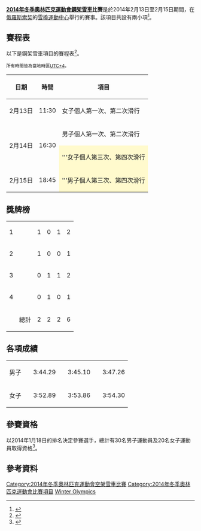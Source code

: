 {{NoteTA|G1=Sports}}
{{Infobox Olympic event
|event = 钢架雪车
|games = 2014年冬季
|image = [[Image:Skeleton_pictogram.svg|100px]]
|venue = [[俄羅斯|俄羅斯]]紅林地[[雪橇運動中心|雪橇運動中心]]
|date = 2014年2月13日–2月15日
|competitors = 47
|nations = 17
|prev = [[2010年冬季奧林匹克運動會鋼架雪車比賽|2010]]
|next = [[2018年冬季奧林匹克運動會鋼架雪車比賽|2018]]
}}
{{SkeletonAt2014WinterOlympics}}
'''[[2014年冬季奧林匹克運動會|2014年冬季奧林匹克運動會]][[鋼架雪車|鋼架雪車]]比賽'''是於2014年2月13日至2月15日期間，在[[俄羅斯|俄羅斯]][[索契|索契]]的[[雪橇運動中心|雪橇運動中心]]舉行的賽事。該項目共設有兩小項<ref>{{cite web |url=http://www.sochi2014.com/en/games/places/objects/mountain/sliding/ |title=Sliding Center Sanki |author= |date= |work= |publisher=SOOC |accessdate=2012-11-16 |archive-date=2013-10-13 |archive-url=https://web.archive.org/web/20131013010657/http://www.sochi2014.com/en/games/places/objects/mountain/sliding/ |dead-url=yes }}</ref>。

== 賽程表 ==
以下是鋼架雪車項目的賽程表<ref>{{cite web |url=http://www.sochi2014.com/en/games/sport/olympic-games/ |title=Olympic Games |author= |date= |work= |publisher=SOOC |accessdate=2012-11-10 |archive-date=2014-01-06 |archive-url=https://web.archive.org/web/20140106221035/https://www.sochi2014.com/en/games/sport/olympic-games/ |dead-url=no }}</ref>。

<small>所有時間皆為當地時區[[UTC+4|UTC+4]]。</small>
{| class=wikitable
! 日期 !! 時間 !! 項目
|-
| 2月13日 || 11:30 || 女子個人第一次、第二次滑行
|-
| rowspan=2|2月14日 || rowspan=2|16:30 || 男子個人第一次、第二次滑行
|-
| style=background:lemonchiffon|'''女子個人第三次、第四次滑行
|-
| 2月15日 || 18:45 || style="background:lemonchiffon" |'''男子個人第三次、第四次滑行
|}

==獎牌榜==
{| {{RankedMedalTable}}
|-
| 1 ||align=left| {{flagIOCteam|RUS|2014年冬季}} || 1 || 0 || 1 || 2
|-
| 2 ||align=left| {{flagIOCteam|GBR|2014年冬季}} || 1 || 0 || 0 || 1
|-
| 3 ||align=left| {{flagIOCteam|USA|2014年冬季}} || 0 || 1 || 1 || 2
|-
| 4 ||align=left| {{flagIOCteam|LAT|2014年冬季}} || 0 || 1 || 0 || 1
|- class="sortbottom"
!  || 總計|| 2 || 2 || 2 || 6
|}

== 各項成績 ==
{| {{MedalistTable|type=項目|columns=2}}
|-
|男子<br />{{DetailsLink|2014年冬季奧林匹克運動會空架雪車比賽 – 男子}}
|{{flagIOCmedalist|[[Aleksandr_Tretyakov|Aleksandr Tretyakov]]|RUS|2014年冬季}} || 3:44.29
|{{flagIOCmedalist|[[Martins_Dukurs|Martins Dukurs]]|LAT|2014年冬季}} || 3:45.10
|{{flagIOCmedalist|[[Matthew_Antoine|Matthew Antoine]]|USA|2014年冬季}} || 3:47.26
|-
|女子<br />{{DetailsLink|2014年冬季奧林匹克運動會空架雪車比賽 – 女子}}
|{{flagIOCmedalist|[[莉齐·亚诺尔德|莉齐·亚诺尔德]]|GBR|2014年冬季}} || 3:52.89
|{{flagIOCmedalist|[[Noelle_Pikus-Pace|Noelle Pikus-Pace]]|USA|2014年冬季}} || 3:53.86
|{{flagIOCmedalist|[[Elena_Nikitina|Elena Nikitina]]|RUS|2014年冬季}} || 3:54.30
|}

== 參賽資格 ==
以2014年1月18日的排名決定參賽選手，總計有30名男子運動員及20名女子運動員取得資格<ref>{{cite web |url=http://corporate.olympics.com.au/files/dmfile/FIBT_Skeleton_Sochi2014_QualSystems_Dec2011_web.pdf |title=Qualification Systems for XXII Olympic Winter Games, Sochi 2014 |author= |date=2011-12 |work= |publisher=[[國際雪車聯合會|國際雪車聯合會]] |accessdate=2013-11-18 |archive-date=2014-01-24 |archive-url=https://web.archive.org/web/20140124175945/http://corporate.olympics.com.au/files/dmfile/FIBT_Skeleton_Sochi2014_QualSystems_Dec2011_web.pdf |dead-url=yes }}</ref>。

== 參考資料 ==
{{reflist}}

{{2014年冬季奧林匹克運動會項目}}
{{奥林匹克运动会钢架雪车比赛}}

[[Category:2014年冬季奧林匹克運動會空架雪車比賽|Category:2014年冬季奧林匹克運動會空架雪車比賽]]
[[Category:2014年冬季奧林匹克運動會比賽項目|Category:2014年冬季奧林匹克運動會比賽項目]]
[[Category:2014年空架雪車|Winter Olympics]]